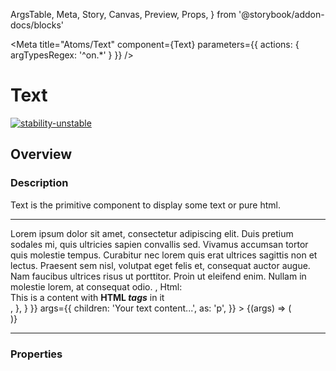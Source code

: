   ArgsTable,
  Meta,
  Story,
  Canvas,
  Preview,
  Props,
} from '@storybook/addon-docs/blocks'

<Meta
  title="Atoms/Text"
  component={Text}
  parameters={{ actions: { argTypesRegex: '^on.*' } }}
/>


# Text

[![stability-unstable](https://img.shields.io/badge/stability-unstable-yellow.svg)](https://github.com/emersion/stability-badges#unstable)

## Overview

### Description

Text is the primitive component to display some text or pure html.

---
<Canvas>
  <Story
    name="Overview"
    argTypes={{ 
      children:{
        name: 'html content',
      options: [  'Lorem', 'Html'],
     table: {
      type: { summary: 'HTML object' },
      defaultValue: { summary: 'Your text content...' },
    },
      mapping: {
        Lorem: <div>Lorem ipsum dolor sit amet, consectetur adipiscing elit. Duis pretium sodales mi, quis ultricies sapien convallis sed. Vivamus accumsan tortor quis molestie tempus. Curabitur nec lorem quis erat ultrices sagittis non et lectus. Praesent sem nisl, volutpat eget felis et, consequat auctor augue. Nam faucibus ultrices risus ut porttitor. Proin ut eleifend enim. Nullam in molestie lorem, at consequat odio. </div>,
        Html: <div>This is a content with <b>HTML <i>tags</i></b> in it</div>,
      },
    }
    }}
    args={{
      children: 'Your text content...',
      as: 'p',
    }}
  >
    {(args) => (
      <div style={{ textAlign: 'center', padding: '10px 0 10px' }}>
        <Text {...args } />
      </div>
    )}
  </Story>
</Canvas>

---

### Properties

<ArgsTable story="Overview" />
